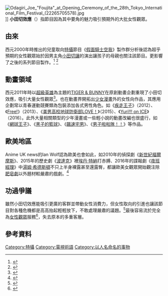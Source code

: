 [[File:Odagiri_Joe_"Foujita"_at_Opening_Ceremony_of_the_28th_Tokyo_International_Film_Festival_(22265705578).jpg|thumb]]]]
'''小田切效應'''（{{lang-en|Odagiri effect}}）指節目因為其中要角的魅力吸引預期外的大批女性觀眾。

== 由來 ==
西元2000年時推出的兒童取向[[特攝|特攝]]節目《[[假面騎士空我|假面騎士空我]]》製作群分析後認為超乎預期的女性觀眾始於因男主角[[小田切讓|小田切讓]]的演出讓孩子的母親也關注該節目。更影響了之後的系列節目製作。<ref>{{cite book |author1=Clements.Jonathan |coauthors=Tamamuro.Motoko |title=The Dorama Encyclopedia: A Guide to Japanese TV Drama Since 1953 |date=2003 |isbn=1880656817 |pages=182}}</ref>
<ref>{{cite book |author1=Clements.Jonathan |title=Anime: A History |publisher=British Film Institute |isbn=978-1-84457-390-5 |page=142}}</ref>

== 動畫領域 ==
西元2011年時以[[超級英雄|超級英雄]]為主題的[[TIGER_&_BUNNY|TIGER & BUNNY]]在原創動畫企劃重現了小田切效應，吸引大量女性觀眾<ref>{{cite web |author1=yayoi |title=【タイバニ女子急増中！】アニメ「TIGER&BUNNY」ってなんでこんなにウケてるの？ |url=https://youpouch.com/2011/08/14/150013/ |website=https://youpouch.com/ |accessdate=2011年8月14日 |archive-date=2011年10月13日 |archive-url=https://web.archive.org/web/20111013183125/http://youpouch.com/2011/08/14/150013/ |dead-url=no }}</ref>。也在動畫界開拓出[[少女漫畫|少女漫畫]]外的女性向作品，其應用企劃常以青春運動競賽類為包裝添加各式男性角色。如《[[疾走王子|疾走王子]]》（2012）、《[[Free!|Free!]]》（2013）、《[[美男高校地球防衛部LOVE！|美男高校地球防衛部LOVE！]]》（2015）、《[[Yuri!!!_on_ICE|Yuri!!! on ICE]]》（2016）。此外大量相關類型的少年漫畫或一些輕小說的動畫改編也很盛行，如《[[網球王子|網球王子]]》、《[[黑子的籃球|黑子的籃球]]》、《[[飆速宅男|飆速宅男]]》、《[[男子啦啦隊！！|男子啦啦隊！！]]》等作品。

== 歐美地區 ==
Anime UK news的Ian Wolf認為歐美也會如此，如2010年的偵探劇《[[新世紀福爾摩斯|新世紀福爾摩斯]]》、2015年的歷史劇《[[波達克_(2015年英國電視劇)|波達克]]》裡[[埃丹·特納|埃丹·特納]]打赤膊、2016年的諜報劇《[[夜班經理|夜班經理]]》中[[湯姆·希德斯頓|湯姆·希德斯頓]]不只上半身裸露甚至還露臀，都讓歐美女觀眾開始觀注除[[肥皂劇|肥皂劇]]以外題材較嚴肅的戲劇。<ref>{{cite web |author1=IAN WOLF |title=Feature: A Guide to the Odagiri Effect |url=https://animeuknews.net/2017/01/feature-a-guide-to-the-odagiri-effect/ |website=Anime UK news |accessdate=2017年1月5日 |archive-date=2017年6月1日 |archive-url=https://web.archive.org/web/20170601073943/https://animeuknews.net/2017/01/feature-a-guide-to-the-odagiri-effect/ |dead-url=no }}</ref>

== 功過爭議 ==
雖然小田切效應能吸引更廣的客群並帶動女性消費力，但女性取向的引進也讓該節目對各種危機都是高高抬起輕輕放下，不敢處理嚴肅的議題。<ref>{{cite web |author1=Lauren Orsini |title=Sports anime and the Odagiri Effect |url=https://www.otakujournalist.com/sports-anime-and-the-odagiri-effect/ |website=otaku journalist |accessdate=2015年2月18日 |archive-date=2015年2月23日 |archive-url=https://web.archive.org/web/20150223171824/http://otakujournalist.com/sports-anime-and-the-odagiri-effect/ |dead-url=no }}</ref>最後容易流於完全為[[腐女|女性觀眾]]服務<ref>{{cite web |author1=Lauren Orsini |title=What is a Fujoshi? |url=https://www.animenewsnetwork.com/feature/2016-12-21/what-is-a-fujoshi/.109594 |website=anime news network |accessdate=2016年10月21日 |archive-date=2016-12-21 |archive-url=https://web.archive.org/web/20161221164647/https://www.animenewsnetwork.com/feature/2016-12-21/what-is-a-fujoshi/.109594 |dead-url=no }}</ref>，失去原本的多重客層。

== 參考資料 ==
{{Reflist|2}}


[[Category:特攝|Category:特攝]]
[[Category:電視術語|Category:電視術語]]
[[Category:以人名命名的事物|Category:以人名命名的事物]]